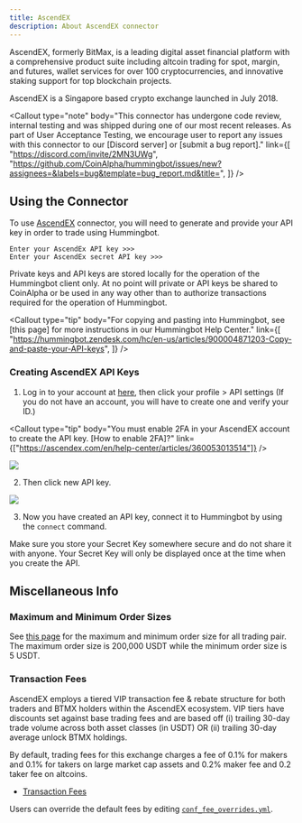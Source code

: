 ```yaml
---
title: AscendEX
description: About AscendEX connector
---
```



AscendEX, formerly BitMax, is a leading digital asset financial platform with a comprehensive product suite including altcoin trading for spot, margin, and futures, wallet services for over 100 cryptocurrencies, and innovative staking support for top blockchain projects.

AscendEX is a Singapore based crypto exchange launched in July 2018.

<Callout
  type="note"
  body="This connector has undergone code review, internal testing and was shipped during one of our most recent releases. As part of User Acceptance Testing, we encourage user to report any issues with this connector to our [Discord server] or [submit a bug report]."
  link={[
    "https://discord.com/invite/2MN3UWg",
    "https://github.com/CoinAlpha/hummingbot/issues/new?assignees=&labels=bug&template=bug_report.md&title=",
  ]}
/>

## Using the Connector

To use [AscendEX](https://ascendex.com/en/global-digital-asset-platform) connector, you will need to generate and provide your API key in order to trade using Hummingbot.

```
Enter your AscendEx API key >>>
Enter your AscendEx secret API key >>>
```

Private keys and API keys are stored locally for the operation of the Hummingbot client only. At no point will private or API keys be shared to CoinAlpha or be used in any way other than to authorize transactions required for the operation of Hummingbot.

<Callout
  type="tip"
  body="For copying and pasting into Hummingbot, see [this page] for more instructions in our Hummingbot Help Center."
  link={[
    "https://hummingbot.zendesk.com/hc/en-us/articles/900004871203-Copy-and-paste-your-API-keys",
  ]}
/>

### Creating AscendEX API Keys

1. Log in to your account at [here](https://ascendex.com/en/login), then click your profile > API settings (If you do not have an account, you will have to create one and verify your ID.)

<Callout
  type="tip"
  body="You must enable 2FA in your AscendEX account to create the API key. [How to enable 2FA]?"
  link={["https://ascendex.com/en/help-center/articles/360053013514"]}
/>

![](/img/account-ascend-ex.png)

2. Then click new API key.

![](/img/api-ascend-ex.png)

<Callout
  type="warning"
  body=" For API key permissions, we recommend using `trade` and `view` enabled API keys; enabling `transfer,` `or the equivalent is unnecessary `for current Hummingbot strategies."
/>

3. Now you have created an API key, connect it to Hummingbot by using the `connect` command.

Make sure you store your Secret Key somewhere secure and do not share it with anyone. Your Secret Key will only be displayed once at the time when you create the API.

<Callout
  type="warning"
  body="If you lose your Secret Key, you can delete the API and create a new one. However, it will be impossible to reuse the same API."
/>

## Miscellaneous Info

### Maximum and Minimum Order Sizes

See [this page](https://ascendex.com/en/help-center/articles/360025991074) for the maximum and minimum order size for all trading pair.
The maximum order size is 200,000 USDT while the minimum order size is 5 USDT.

### Transaction Fees

AscendEX employs a tiered VIP transaction fee & rebate structure for both traders and BTMX holders within the AscendEX ecosystem.
VIP tiers have discounts set against base trading fees and are based off (i) trailing 30-day trade volume across both asset classes (in USDT) OR (ii) trailing 30-day average unlock BTMX holdings.

By default, trading fees for this exchange charges a fee of 0.1% for makers and 0.1% for takers on large market cap assets and 0.2% maker fee and 0.2 taker fee on altcoins.

- [Transaction Fees](https://ascendex.com/en/feerate/transactionfee-traderate)

Users can override the default fees by editing [`conf_fee_overrides.yml`](/operation-2/override-fees).
